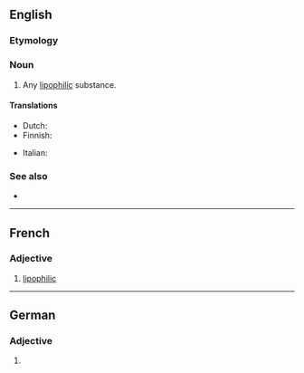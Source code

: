 ==English==

===Etymology===
{{confix|en|lipo|phile}}

===Noun===
{{en-noun}}

# {{lb|en|chemistry}} Any [[lipophilic]] substance.

====Translations====
{{trans-top|lipophilic substance}}
* Dutch: {{t+|nl|lipofiel}}
* Finnish: {{t|fi|lipofiili}}
{{trans-mid}}
* Italian: {{t|it|lipofila|f}}
{{trans-bottom}}

===See also===
* {{l|en|hydrophile}}

----

==French==

===Adjective===
{{fr-adj|mf}}

# [[lipophilic]]

----

==German==

===Adjective===
{{head|de|adjective form}}

# {{inflected form of|lipophil|lang=de}}